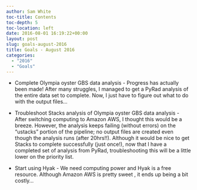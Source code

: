 ```yaml
---
author: Sam White
toc-title: Contents
toc-depth: 5
toc-location: left
date: 2016-08-01 16:19:22+00:00
layout: post
slug: goals-august-2016
title: Goals - August 2016
categories:
  - "2016"
  - "Goals"
---
```



    
  * Complete Olympia oyster GBS data analysis - Progress has actually been made! After many struggles, I managed to get a PyRad analysis of the entire data set to complete. Now, I just have to figure out what to do with the output files...

    
  * Troubleshoot Stacks analysis of Olympia oyster GBS data analysis - After switching computing to Amazon AWS, I thought this would be a breeze. However, the analysis keeps failing (without errors) on the "ustacks" portion of the pipeline; no output files are created even though the analysis runs (after 20hrs!!). Although it would be nice to get Stacks to complete successfully (just once!), now that I have a completed set of analysis from PyRad, troubleshooting this will be a little lower on the priority list.

    
  * Start using Hyak - We need computing power and Hyak is a free resource. Although Amazon AWS is pretty sweet , it ends up being a bit costly...


